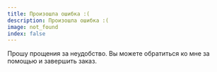 ```yaml
---
title: Произошла ошибка :(
description: Произошла ошибка :(
image: not_found
index: false
---
```



Прошу прощения за неудобство. Вы можете <ContactsButton><A>обратиться ко мне за помощью</A></ContactsButton> и завершить заказ.
